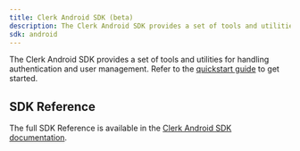 ```yaml
---
title: Clerk Android SDK (beta)
description: The Clerk Android SDK provides a set of tools and utilities for handling authentication and user management.
sdk: android
---
```


The Clerk Android SDK provides a set of tools and utilities for handling authentication and user management. Refer to the [quickstart guide](/docs/quickstarts/android) to get started.

## SDK Reference

The full SDK Reference is available in the [Clerk Android SDK documentation](https://clerk-android.clerkstage.dev).
